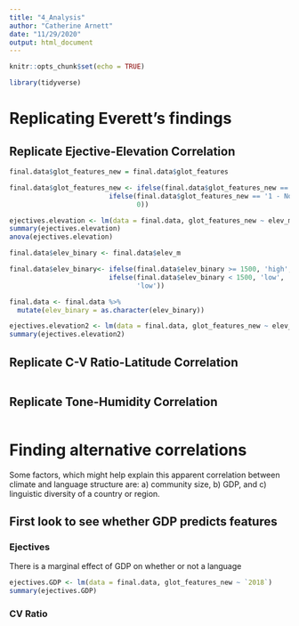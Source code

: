 ```yaml
---
title: "4_Analysis"
author: "Catherine Arnett"
date: "11/29/2020"
output: html_document
---
```


```r
knitr::opts_chunk$set(echo = TRUE)

library(tidyverse)

```

# Replicating Everett's findings

## Replicate Ejective-Elevation Correlation

```r
final.data$glot_features_new = final.data$glot_features

final.data$glot_features_new <- ifelse(final.data$glot_features_new == '2 - Ejectives only', 1,
                         ifelse(final.data$glot_features_new == '1 - No glottalized consonants', 0,
                                0))

ejectives.elevation <- lm(data = final.data, glot_features_new ~ elev_m)
summary(ejectives.elevation)
anova(ejectives.elevation)
```


```r
final.data$elev_binary <- final.data$elev_m

final.data$elev_binary<- ifelse(final.data$elev_binary >= 1500, 'high',
                         ifelse(final.data$elev_binary < 1500, 'low',
                                'low'))

final.data <- final.data %>%
  mutate(elev_binary = as.character(elev_binary))

ejectives.elevation2 <- lm(data = final.data, glot_features_new ~ elev_binary)
summary(ejectives.elevation2)
```
## Replicate C-V Ratio-Latitude Correlation

```r

```

## Replicate Tone-Humidity Correlation

```r

```

# Finding alternative correlations

Some factors, which might help explain this apparent correlation between climate and language structure are: a) community size, b) GDP, and c) linguistic diversity of a country or region.


## First look to see whether GDP predicts features

### Ejectives

There is a marginal effect of GDP on whether or not a language 

```r
ejectives.GDP <- lm(data = final.data, glot_features_new ~ `2018`)
summary(ejectives.GDP)
```

### CV Ratio


```r

```